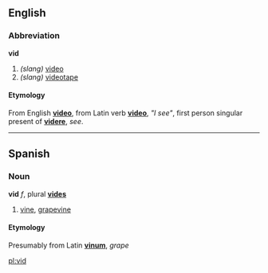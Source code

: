 ==English==
===Abbreviation===
'''vid'''

# ''(slang)'' [[video]]
# ''(slang)'' [[videotape]]

====Etymology====
From English '''[[video]]''', from Latin verb '''[[video]]''', ''"I see"'', first person singular present of '''[[videre]]''', ''see''.

----

==Spanish==
===Noun===
'''vid''' ''f'', plural '''[[vides]]'''

# [[vine]], [[grapevine]]

====Etymology====
Presumably from Latin '''[[vinum]]''', ''grape''

[[pl:vid]]